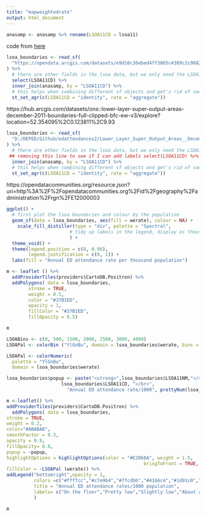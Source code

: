 ```yaml
---
title: "mapweightedrate"
output: html_document
---
```

``` r

anasamp <- anasamp %>% rename(LSOA11CD = lsoa11)
```
  
  code from [here](https://nhsrcommunity.com/blog/using-sf-to-calculate-catchment-areas/)

``` r
lsoa_boundaries <- read_sf(
  "https://opendata.arcgis.com/datasets/e9d10c36ebed4ff3865c4389c2c98827_0.geojson"
) %>%
  # there are other fields in the lsoa data, but we only need the LSOA11CD field
  select(LSOA11CD) %>%
  inner_join(anasamp, by = "LSOA11CD") %>%
  # this helps when combining different sf objects and get's rid of some messages
  st_set_agr(c(LSOA11CD = "identity", rate = "aggregate"))
```
https://hub.arcgis.com/datasets/ons::lower-layer-super-output-areas-december-2011-boundaries-full-clipped-bfc-ew-v3/explore?location=52.354095%2C0.123811%2C9.93


``` r
lsoa_boundaries <- read_sf(
  "D:/DEPED/Github/edattendances2/Lower_Layer_Super_Output_Areas__December_2011__Boundaries_Full_Clipped__BFC__EW_V3.geojson"
) %>%
  # there are other fields in the lsoa data, but we only need the LSOA11CD field
 ## removing this line to see if I can add labels select(LSOA11CD) %>%
  inner_join(anasamp, by = "LSOA11CD") %>%
  # this helps when combining different sf objects and get's rid of some messages
  st_set_agr(c(LSOA11CD = "identity", rate = "aggregate"))
```


https://opendatacommunities.org/resource.json?uri=http%3A%2F%2Fopendatacommunities.org%2Fid%2Fgeography%2Fadministration%2Frgn%2FE12000003

``` r
ggplot() +
  # first plot the lsoa boundaries and colour by the population
  geom_sf(data = lsoa_boundaries, aes(fill = werate), colour = NA) +
    scale_fill_distiller(type = "div", palette = "Spectral",
                       # tidy up labels in the legend, display as thousands
                       ) +
  theme_void() +
  theme(legend.position = c(0, 0.98),
        legend.justification = c(0, 1)) +
  labs(fill = "Annual ED attendance rate per thousand population")
```

``` r
m <- leaflet () %>%
  addProviderTiles(providers$CartoDB.Positron) %>%
  addPolygons( data = lsoa_boundaries,
        stroke = TRUE,
        weight = 0.5,
        color = "#37B1ED",
        opacity = 1,
        fillColor = "#37B1ED",
        fillOpacity = 0.5)

m
```




``` r
LSOABins <- c(0, 500, 1500, 2000, 2500, 3000, 4000)
LSOAPal <- colorBin ("YlGnBu", domain = lsoa_boundaries$werate, bins = LSOABins)
```




``` r
LSOAPal <- colorNumeric(
  palette = "YlGnBu",
  domain = lsoa_boundaries$werate)

```


```r
lsoa_boundaries$popup <- paste("<strong>",lsoa_boundaries$LSOA11NM,"</strong>", "</br>", 
                    lsoa_boundaries$LSOA11CD, "</br>",
                      "Annual ED attendance rate/1000", prettyNum(lsoa_boundaries$werate, big.mark = ","))
```

``` r
m <-leaflet() %>%
addProviderTiles(providers$CartoDB.Positron) %>%
  addPolygons( data = lsoa_boundaries,
stroke = TRUE,
weight = 0.2,
color="#ABABAB",
smoothFactor = 0.3,
opacity = 0.9,
fillOpacity= 0.8,
popup = ~popup,
highlightOptions = highlightOptions(color = "#E2068A", weight = 1.5,
                                                  bringToFront = TRUE, fillOpacity = 0.5),
fillColor = ~LSOAPal (werate)) %>% 
addLegend("bottomright",opacity = 1,
          colors =c("#ffffcc","#c7e9b4","#7fcdbb","#41b6c4","#1d91c0","#225ea8","#0c2c84"),
          title = "Annual ED attendance rates/1000 population",
          labels= c("On the floor","Pretty low","Slightly low","About average","Slightly high", "Pretty high", "Through the roof")
          )

m
```
